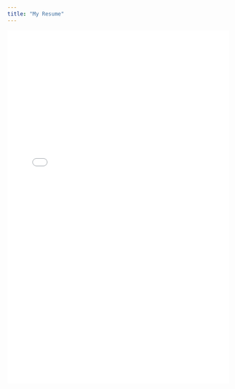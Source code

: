 ```yaml
---
title: "My Resume"
---
```


<embed src="files/Resume.pdf" width="100%" height="800px" type="application/pdf">